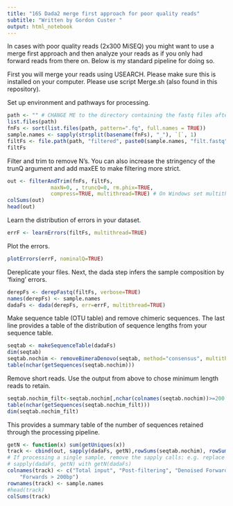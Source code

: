 ```yaml
---
title: "16S Dada2 merge first approach for poor quality reads"
subtitle: "Written by Gordon Custer "
output: html_notebook
---
```


In cases with poor quality reads (2x300 MiSEQ) you might want to use a merge first approach and then analyze your reads as if you only had forward reads from there on. Below is my standard pipeline for doing so.

First you will merge your reads using USEARCH. Please make sure this is installed on your computer. Please use script Merge.sh (also found in this repository).

Set up environment and pathways for processing.
```r
path <- "" # CHANGE ME to the directory containing the fastq files after unzipping.
list.files(path)
fnFs <- sort(list.files(path, pattern=".fq", full.names = TRUE))
sample.names <- sapply(strsplit(basename(fnFs), "_"), `[`, 1)
filtFs <- file.path(path, "filtered", paste0(sample.names, "filt.fastq"))
filtFs
```

Filter and trim to remove N's. You can also increase the stringency of the trunQ argument and add maxEE to make filtering more strict. 
```r
out <- filterAndTrim(fnFs, filtFs,
              maxN=0, , truncQ=0, rm.phix=TRUE,
              compress=TRUE, multithread=TRUE) # On Windows set multithread=FALSE
colSums(out)
head(out)
```

Learn the distribution of errors in your dataset. 
```r
errF <- learnErrors(filtFs, multithread=TRUE)
```

Plot the errors.
```r
plotErrors(errF, nominalQ=TRUE)
```

Dereplicate your files. Next, the dada step infers the sample composition by 'fixing' errors. 
```r
derepFs <- derepFastq(filtFs, verbose=TRUE)
names(derepFs) <- sample.names
dadaFs <- dada(derepFs, err=errF, multithread=TRUE)
```

Make sequence table (OTU table) and remove chimeric sequences. The last line provides a table of the distribution of sequence lengths from your sequence table. 
```r
seqtab <- makeSequenceTable(dadaFs)
dim(seqtab)
seqtab.nochim <- removeBimeraDenovo(seqtab, method="consensus", multithread=TRUE, verbose=TRUE)
table(nchar(getSequences(seqtab.nochim)))
```

Remove short reads. Use the output from above to chose minimum length reads to retain. 
```r
seqtab.nochim_filt<-seqtab.nochim[,nchar(colnames(seqtab.nochim))>=200 ]
table(nchar(getSequences(seqtab.nochim_filt)))
dim(seqtab.nochim_filt)
```

This provides a summary table of the number of sequences retained through the processing pipeline. 
```r
getN <- function(x) sum(getUniques(x))
track <- cbind(out, sapply(dadaFs, getN),rowSums(seqtab.nochim), rowSums(seqtab.nochim_filt))
# If processing a single sample, remove the sapply calls: e.g. replace
# sapply(dadaFs, getN) with getN(dadaFs)
colnames(track) <- c("Total input", "Post-filtering", "Denoised Forwards", "Pre-Filtering Forwards",
    "Forwards > 200bp")
rownames(track) <- sample.names
#head(track)
colSums(track)
```